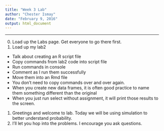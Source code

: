 ```yaml
---
title: "Week 3 Lab"
author: "Chester Ismay"
date: "February 9, 2016"
output: html_document
---
```


***

0. Load up the Labs page.  Get everyone to go there first.
0. Load up my lab2
  - Talk about creating an R script file
  - Copy commands from lab2 code into script file
  - Run commands in console
  - Comment as I run them successfully
  - Move them into an Rmd file
  - You don't need to copy commands over and over again.
  - When you create new data frames, it is often good practice to name them something different than the original
  - When you just run select without assignment, it will print those results to the screen.
1. Greetings and welcome to lab.  Today we will be using simulation
to better understand probability.
2. I'll let you hop into the problems.  I encourage you ask questions.